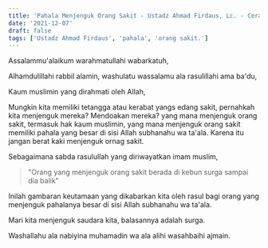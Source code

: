 ```yaml
---
title: 'Pahala Menjenguk Orang Sakit - Ustadz Ahmad Firdaus, Lc. - Ceramah Singkat'
date: '2021-12-07'
draft: false
tags: ['Ustadz Ahmad Firdaus', 'pahala', 'orang sakit.']
---
```


Assalammu'alaikum warahmatullahi wabarkatuh,

Alhamdulillahi rabbil alamin, washulatu wassalamu ala rasulillahi ama ba'du,

Kaum muslimin yang dirahmati oleh Allah,

Mungkin kita memiliki tetangga atau kerabat yangs edang sakit, pernahkah kita menjenguk mereka? Mendoakan mereka? yang mana menjenguk orang sakit, termasuk hak kaum muslimin, yang mana menjenguk orang sakit memiliki pahala yang besar di sisi Allah subhanahu wa ta'ala. Karena itu jangan berat kaki menjenguk ornag sakit.

Sebagaimana sabda rasulullah yang diriwayatkan imam muslim,

> "Orang yang menjenguk orang sakit berada di kebun surga sampai dia balik"

Inilah gambaran keutamaan yang dikabarkan kita oleh rasul bagi orang yang menjenguk pahalanya besar di sisi Allah subhanahu wa ta'ala.

Mari kita menjenguk saudara kita, balasannya adalah surga.

Washallahu ala nabiyina muhamadin wa ala alihi wasahbaihi ajmain.
